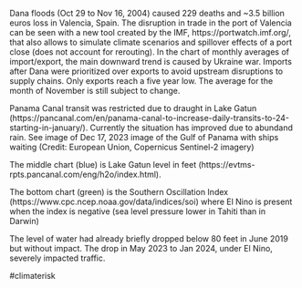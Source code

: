 Dana floods (Oct 29 to Nov 16, 2004) caused 229 deaths and ~3.5 billion euros loss in Valencia, Spain. 
The disruption in trade in the port of Valencia can be seen with a new tool created by the IMF, https://portwatch.imf.org/,
that also allows to simulate climate scenarios and spillover effects of a port close (does not account for rerouting).
In the chart of monthly averages of import/export, the main downward trend is caused by Ukraine war. Imports after Dana were prioritized over exports to avoid upstream disruptions to supply chains. Only exports reach a five year low. The average for the month of November is still subject to change. 


Panama Canal transit was restricted due to draught in Lake Gatun (https://pancanal.com/en/panama-canal-to-increase-daily-transits-to-24-starting-in-january/). 
Currently the situation has improved due to abundand rain.
See image of Dec 17, 2023 image of the Gulf of Panama with ships waiting (Credit: European Union, Copernicus Sentinel-2 imagery)

The middle chart (blue) is Lake Gatun level in feet (https://evtms-rpts.pancanal.com/eng/h2o/index.html).

The bottom chart (green) is the Southern Oscillation Index (https://www.cpc.ncep.noaa.gov/data/indices/soi) where El Nino is present when the index is negative (sea level pressure lower in Tahiti than in Darwin)

The level of water had already briefly dropped below 80 feet in June 2019 but without impact. The drop in May 2023 to Jan 2024, under El Nino,  severely impacted traffic.

#climaterisk
